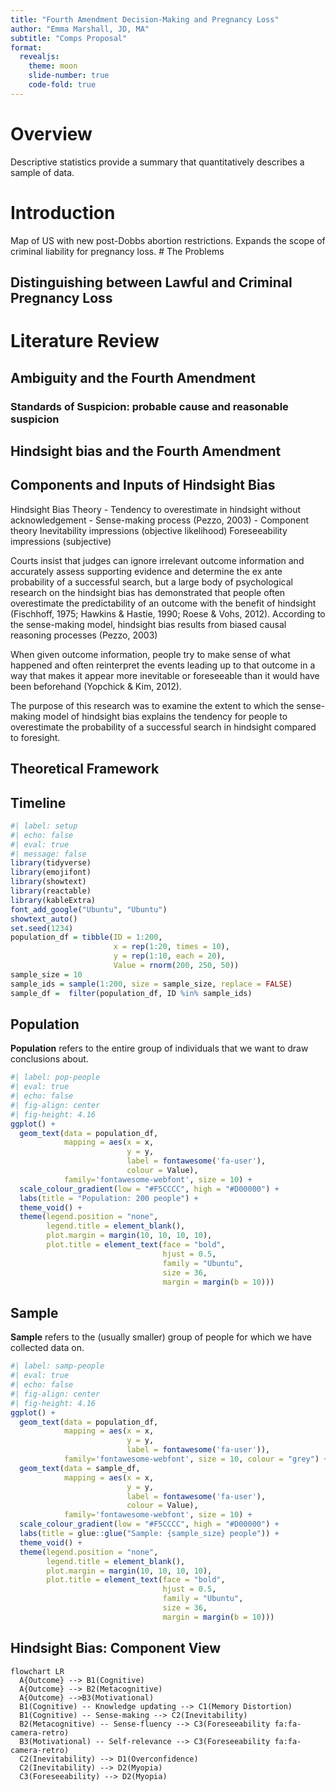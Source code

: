 ```yaml
---
title: "Fourth Amendment Decision-Making and Pregnancy Loss"
author: "Emma Marshall, JD, MA"
subtitle: "Comps Proposal"
format: 
  revealjs:
    theme: moon
    slide-number: true
    code-fold: true
---
```


# Overview {background-color="#1A936F"}

Descriptive statistics provide a summary that quantitatively describes a sample of data.

# Introduction 
Map of US with new post-Dobbs abortion restrictions. Expands the scope of criminal liability for pregnancy loss. 
# The Problems

## Distinguishing between Lawful and Criminal Pregnancy Loss

# Literature Review

## Ambiguity and the Fourth Amendment

### Standards of Suspicion: probable cause and reasonable suspicion

## Hindsight bias and the Fourth Amendment

## Components and Inputs of Hindsight Bias

Hindsight Bias Theory
-   Tendency to overestimate in hindsight without acknowledgement 
-   Sense-making process (Pezzo, 2003)
-   Component theory 
Inevitability impressions (objective likelihood) 
Foreseeability impressions (subjective) 

::: notes
Courts insist that judges can ignore irrelevant outcome information and accurately assess supporting evidence and determine the ex ante probability of a successful search, but a large body of psychological research on the hindsight bias has demonstrated that people often overestimate the predictability of an outcome with the benefit of hindsight (Fischhoff, 1975; Hawkins & Hastie, 1990; Roese & Vohs, 2012). 
According to the sense-making model, hindsight bias results from biased causal reasoning processes (Pezzo, 2003)

When given outcome information, people try to make sense of what  happened and often reinterpret the events leading up to that outcome in a way that makes it appear more inevitable or foreseeable than it would have been beforehand (Yopchick & Kim, 2012). 

The purpose of this research was to examine the extent to which the sense-making model of hindsight bias explains the tendency for people to overestimate the probability of a successful search in hindsight compared to foresight. 

:::
## Theoretical Framework

## Timeline


```r
#| label: setup
#| echo: false
#| eval: true
#| message: false
library(tidyverse)
library(emojifont)
library(showtext)
library(reactable)
library(kableExtra)
font_add_google("Ubuntu", "Ubuntu")
showtext_auto()
set.seed(1234)
population_df = tibble(ID = 1:200, 
                       x = rep(1:20, times = 10),
                       y = rep(1:10, each = 20),
                       Value = rnorm(200, 250, 50))
sample_size = 10
sample_ids = sample(1:200, size = sample_size, replace = FALSE)
sample_df =  filter(population_df, ID %in% sample_ids)
```

## Population

**Population** refers to the entire group of individuals that we want to draw conclusions about. 

```r
#| label: pop-people
#| eval: true
#| echo: false
#| fig-align: center
#| fig-height: 4.16
ggplot() +
  geom_text(data = population_df,
            mapping = aes(x = x,
                          y = y,
                          label = fontawesome('fa-user'),
                          colour = Value),
            family='fontawesome-webfont', size = 10) +
  scale_colour_gradient(low = "#F5CCCC", high = "#D00000") +
  labs(title = "Population: 200 people") +
  theme_void() +
  theme(legend.position = "none", 
        legend.title = element_blank(),
        plot.margin = margin(10, 10, 10, 10), 
        plot.title = element_text(face = "bold",
                                  hjust = 0.5,
                                  family = "Ubuntu",
                                  size = 36,
                                  margin = margin(b = 10)))

```

## Sample

**Sample** refers to the (usually smaller) group of people for which we have collected data on.

```r
#| label: samp-people
#| eval: true
#| echo: false
#| fig-align: center
#| fig-height: 4.16
ggplot() +
  geom_text(data = population_df,
            mapping = aes(x = x,
                          y = y,
                          label = fontawesome('fa-user')),
            family='fontawesome-webfont', size = 10, colour = "grey") +
  geom_text(data = sample_df,
            mapping = aes(x = x,
                          y = y,
                          label = fontawesome('fa-user'),
                          colour = Value),
            family='fontawesome-webfont', size = 10) +
  scale_colour_gradient(low = "#F5CCCC", high = "#D00000") +
  labs(title = glue::glue("Sample: {sample_size} people")) +
  theme_void() +
  theme(legend.position = "none", 
        legend.title = element_blank(),
        plot.margin = margin(10, 10, 10, 10), 
        plot.title = element_text(face = "bold",
                                  hjust = 0.5,
                                  family = "Ubuntu",
                                  size = 36,
                                  margin = margin(b = 10)))

```


## Hindsight Bias: Component View


```mermaid
flowchart LR
  A{Outcome} --> B1(Cognitive)
  A{Outcome} --> B2(Metacognitive)
  A{Outcome} -->B3(Motivational)
  B1(Cognitive) -- Knowledge updating --> C1(Memory Distortion)
  B1(Cognitive) -- Sense-making --> C2(Inevitability)
  B2(Metacognitive) -- Sense-fluency --> C3(Foreseeability fa:fa-camera-retro)
  B3(Motivational) -- Self-relevance --> C3(Foreseeability fa:fa-camera-retro)
  C2(Inevitability) --> D1(Overconfidence)
  C2(Inevitability) --> D2(Myopia)
  C3(Foreseeability) --> D2(Myopia)
```

